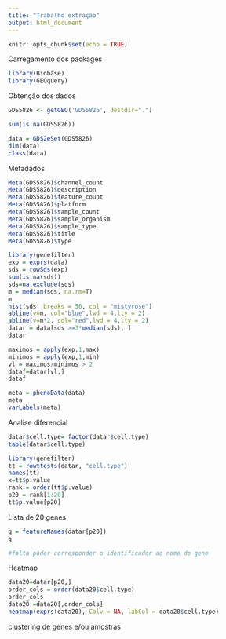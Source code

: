 ---
title: "Trabalho extração"
output: html_document
---

```{r setup, include=FALSE}
knitr::opts_chunk$set(echo = TRUE)
```

Carregamento dos packages

```{r}
library(Biobase)
library(GEOquery)
```

Obtenção dos dados

```{r}
GDS5826 <- getGEO('GDS5826', destdir=".")

```


```{r}
sum(is.na(GDS5826))

data = GDS2eSet(GDS5826)
dim(data)
class(data)
```
Metadados
```{r}
Meta(GDS5826)$channel_count
Meta(GDS5826)$description
Meta(GDS5826)$feature_count
Meta(GDS5826)$platform
Meta(GDS5826)$sample_count
Meta(GDS5826)$sample_organism
Meta(GDS5826)$sample_type
Meta(GDS5826)$title
Meta(GDS5826)$type
```



```{r}
library(genefilter)
exp = exprs(data)
sds = rowSds(exp)
sum(is.na(sds))
sds=na.exclude(sds)
m = median(sds, na.rm=T)
m
hist(sds, breaks = 50, col = "mistyrose")
abline(v=m, col="blue",lwd = 4,lty = 2)
abline(v=m*2, col="red",lwd = 4,lty = 2)
datar = data[sds >=3*median(sds), ]
datar

```




```{r}
maximos = apply(exp,1,max)
minimos = apply(exp,1,min)
vl = maximos/minimos > 2
dataf=datar[vl,]
dataf

```



```{r}
meta = phenoData(data)
meta
varLabels(meta)
```


Analise diferencial
```{r}

datar$cell.type= factor(datar$cell.type)
table(datar$cell.type)

library(genefilter)
tt = rowttests(datar, "cell.type")
names(tt)
x=tt$p.value
rank = order(tt$p.value)
p20 = rank[1:20]
tt$p.value[p20]
```
Lista de 20 genes

```{r}
g = featureNames(datar[p20])
g

#falta poder corresponder o identificador ao nome do gene 
```

Heatmap


```{r}
data20=datar[p20,]
order_cols = order(data20$cell.type)
order_cols
data20 =data20[,order_cols]
heatmap(exprs(data20), Colv = NA, labCol = data20$cell.type)

```







####### clustering de genes e/ou amostras #######
```{r}


```



